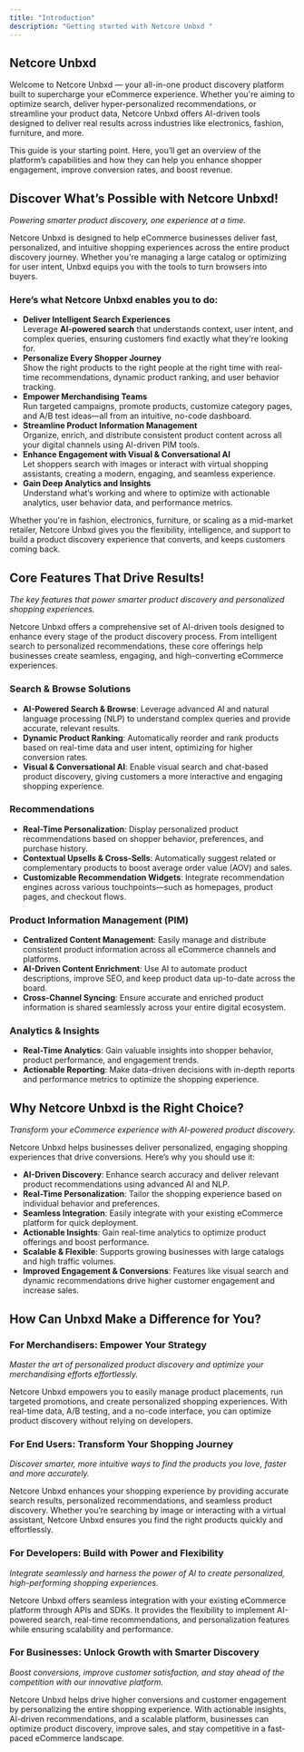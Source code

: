 ```yaml
---
title: "Introduction"
description: "Getting started with Netcore Unbxd "
---
```


## Netcore Unbxd

Welcome to Netcore Unbxd — your all-in-one product discovery platform built to supercharge your eCommerce experience. Whether you're aiming to optimize search, deliver hyper-personalized recommendations, or streamline your product data, Netcore Unbxd offers AI-driven tools designed to deliver real results across industries like electronics, fashion, furniture, and more.

This guide is your starting point. Here, you’ll get an overview of the platform’s capabilities and how they can help you enhance shopper engagement, improve conversion rates, and boost revenue.

<CardGroup cols="2">
  <Card title="What can Netcore Unbxd do?" icon="sparkles" color="#NaNNaNNaN" horizontal href="https://docs.netcoreunbxd.com/GettingStarted/Introduction#discover-what%E2%80%99s-possible-with-netcore-unbxd">
    
  </Card>
  <Card title="What are the Core Offering?" icon="sparkles" color="#NaNNaNNaN" horizontal href="https://docs.netcoreunbxd.com/GettingStarted/Introduction#core-features-that-drive-results">
    
  </Card>
</CardGroup>

<CardGroup cols="2">
  <Card title="Why use Netcore Unbxd?" icon="sparkles" color="#NaNNaNNaN" horizontal href="https://docs.netcoreunbxd.com/GettingStarted/Introduction#why-netcore-unbxd-is-the-right-choice%3F">
    
  </Card>
  <Card title="How can Netcore Unbxd help you?" icon="sparkles" color="#NaNNaNNaN" horizontal href="https://docs.netcoreunbxd.com/GettingStarted/Introduction#how-can-unbxd-make-a-difference-for-you%3F">
    
  </Card>
</CardGroup>

## Discover What’s Possible with Netcore Unbxd\! <Icon icon="wand-magic-sparkles" iconType="regular" color="#000000" size="30" />

_Powering smarter product discovery, one experience at a time._

Netcore Unbxd is designed to help eCommerce businesses deliver fast, personalized, and intuitive shopping experiences across the entire product discovery journey. Whether you're managing a large catalog or optimizing for user intent, Unbxd equips you with the tools to turn browsers into buyers.

### Here’s what Netcore Unbxd enables you to do:

- **Deliver Intelligent Search Experiences**\
  Leverage **AI-powered search** that understands context, user intent, and complex queries, ensuring customers find exactly what they're looking for.
- **Personalize Every Shopper Journey**\
  Show the right products to the right people at the right time with real-time recommendations, dynamic product ranking, and user behavior tracking.
- **Empower Merchandising Teams**\
  Run targeted campaigns, promote products, customize category pages, and A/B test ideas—all from an intuitive, no-code dashboard.
- **Streamline Product Information Management**\
  Organize, enrich, and distribute consistent product content across all your digital channels using AI-driven PIM tools.
- **Enhance Engagement with Visual & Conversational AI**\
  Let shoppers search with images or interact with virtual shopping assistants, creating a modern, engaging, and seamless experience.
- **Gain Deep Analytics and Insights**\
  Understand what’s working and where to optimize with actionable analytics, user behavior data, and performance metrics.

Whether you're in fashion, electronics, furniture, or scaling as a mid-market retailer, Netcore Unbxd gives you the flexibility, intelligence, and support to build a product discovery experience that converts, and keeps customers coming back.

## Core Features That Drive Results\! <Icon icon="bullseye-arrow" color="#000000" size="30" />

_The key features that power smarter product discovery and personalized shopping experiences._

Netcore Unbxd offers a comprehensive set of AI-driven tools designed to enhance every stage of the product discovery process. From intelligent search to personalized recommendations, these core offerings help businesses create seamless, engaging, and high-converting eCommerce experiences.

### Search & Browse Solutions

- **AI-Powered Search & Browse**: Leverage advanced AI and natural language processing (NLP) to understand complex queries and provide accurate, relevant results.
- **Dynamic Product Ranking**: Automatically reorder and rank products based on real-time data and user intent, optimizing for higher conversion rates.
- **Visual & Conversational AI**: Enable visual search and chat-based product discovery, giving customers a more interactive and engaging shopping experience.

### Recommendations

- **Real-Time Personalization**: Display personalized product recommendations based on shopper behavior, preferences, and purchase history.
- **Contextual Upsells & Cross-Sells**: Automatically suggest related or complementary products to boost average order value (AOV) and sales.
- **Customizable Recommendation Widgets**: Integrate recommendation engines across various touchpoints—such as homepages, product pages, and checkout flows.

### Product Information Management (PIM)

- **Centralized Content Management**: Easily manage and distribute consistent product information across all eCommerce channels and platforms.
- **AI-Driven Content Enrichment**: Use AI to automate product descriptions, improve SEO, and keep product data up-to-date across the board.
- **Cross-Channel Syncing**: Ensure accurate and enriched product information is shared seamlessly across your entire digital ecosystem.

### Analytics & Insights

- **Real-Time Analytics**: Gain valuable insights into shopper behavior, product performance, and engagement trends.
- **Actionable Reporting**: Make data-driven decisions with in-depth reports and performance metrics to optimize the shopping experience.

## Why Netcore Unbxd is the Right Choice? <Icon icon="face-thinking" color="#000000" size="30" />

_Transform your eCommerce experience with AI-powered product discovery._

Netcore Unbxd helps businesses deliver personalized, engaging shopping experiences that drive conversions. Here’s why you should use it:

- **AI-Driven Discovery**: Enhance search accuracy and deliver relevant product recommendations using advanced AI and NLP.
- **Real-Time Personalization**: Tailor the shopping experience based on individual behavior and preferences.
- **Seamless Integration**: Easily integrate with your existing eCommerce platform for quick deployment.
- **Actionable Insights**: Gain real-time analytics to optimize product offerings and boost performance.
- **Scalable & Flexible**: Supports growing businesses with large catalogs and high traffic volumes.
- **Improved Engagement & Conversions**: Features like visual search and dynamic recommendations drive higher customer engagement and increase sales.

## How Can Unbxd Make a Difference for You? <Icon icon="star-shooting" color="#000000" size="30" />

### For Merchandisers: Empower Your Strategy

_Master the art of personalized product discovery and optimize your merchandising efforts effortlessly._

Netcore Unbxd empowers you to easily manage product placements, run targeted promotions, and create personalized shopping experiences. With real-time data, A/B testing, and a no-code interface, you can optimize product discovery without relying on developers.

### For End Users: Transform Your Shopping Journey

_Discover smarter, more intuitive ways to find the products you love, faster and more accurately._

Netcore Unbxd enhances your shopping experience by providing accurate search results, personalized recommendations, and seamless product discovery. Whether you’re searching by image or interacting with a virtual assistant, Netcore Unbxd ensures you find the right products quickly and effortlessly.

### For Developers: Build with Power and Flexibility

_Integrate seamlessly and harness the power of AI to create personalized, high-performing shopping experiences._

Netcore Unbxd offers seamless integration with your existing eCommerce platform through APIs and SDKs. It provides the flexibility to implement AI-powered search, real-time recommendations, and personalization features while ensuring scalability and performance.

### For Businesses: Unlock Growth with Smarter Discovery

_Boost conversions, improve customer satisfaction, and stay ahead of the competition with our innovative platform._

Netcore Unbxd helps drive higher conversions and customer engagement by personalizing the entire shopping experience. With actionable insights, AI-driven recommendations, and a scalable platform, businesses can optimize product discovery, improve sales, and stay competitive in a fast-paced eCommerce landscape.